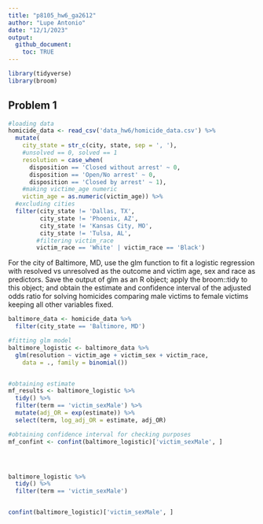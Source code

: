 ```yaml
---
title: "p8105_hw6_ga2612"
author: "Lupe Antonio"
date: "12/1/2023"
output:
  github_document:
    toc: TRUE
---
```


```r
library(tidyverse)
library(broom)
```

## Problem 1

```r
#loading data
homicide_data <- read_csv('data_hw6/homicide_data.csv') %>%
  mutate(
    city_state = str_c(city, state, sep = ', '),
    #unsolved == 0, solved == 1
    resolution = case_when(
      disposition == 'Closed without arrest' ~ 0,
      disposition == 'Open/No arrest' ~ 0,
      disposition == 'Closed by arrest' ~ 1),
    #making victime_age numeric
    victim_age = as.numeric(victim_age)) %>%
  #excluding cities
  filter(city_state != 'Dallas, TX',
         city_state != 'Phoenix, AZ',
         city_state != 'Kansas City, MO',
         city_state != 'Tulsa, AL',
        #filtering victim_race
        victim_race == 'White' | victim_race == 'Black')
```

For the city of Baltimore, MD, use the glm function to fit a logistic regression with resolved vs unresolved as the outcome and victim age, sex and race as predictors. Save the output of glm as an R object; apply the broom::tidy to this object; and obtain the estimate and confidence interval of the adjusted odds ratio for solving homicides comparing male victims to female victims keeping all other variables fixed.

```r
baltimore_data <- homicide_data %>%
  filter(city_state == 'Baltimore, MD')

#fitting glm model
baltimore_logistic <- baltimore_data %>%
  glm(resolution ~ victim_age + victim_sex + victim_race,
    data = ., family = binomial())


#obtaining estimate
mf_results <- baltimore_logistic %>%
  tidy() %>%
  filter(term == 'victim_sexMale') %>%
  mutate(adj_OR = exp(estimate)) %>%
  select(term, log_adj_OR = estimate, adj_OR)

#obtaining confidence interval for checking purposes
mf_confint <- confint(baltimore_logistic)['victim_sexMale', ]





```

```r
baltimore_logistic %>%
  tidy() %>%
  filter(term == 'victim_sexMale')


confint(baltimore_logistic)['victim_sexMale', ]
```


